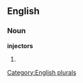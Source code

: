 
==English==

===Noun===
'''injectors'''

# {{plural of|[[injector]]}}

[[Category:English plurals]]
